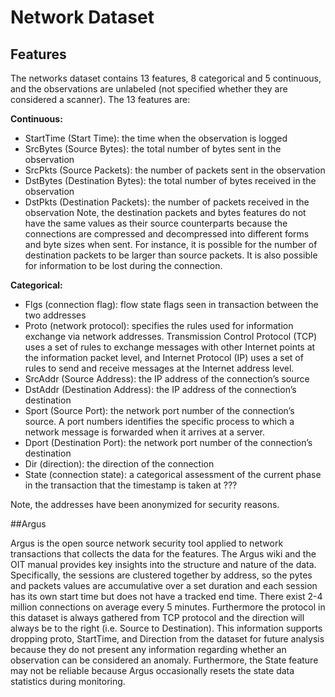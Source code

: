# Network Dataset

## Features
The networks dataset contains 13 features, 8 categorical and 5 continuous, and the observations are unlabeled (not specified whether they are considered a scanner). The 13 features are: 

**Continuous:**

- StartTime (Start Time): the time when the observation is logged
- SrcBytes (Source Bytes): the total number of bytes sent in the observation 
- SrcPkts (Source Packets): the number of packets sent in the observation
- DstBytes (Destination Bytes): the total number of bytes received in the observation
- DstPkts (Destination Packets): the number of packets received in the observation
Note, the destination packets and bytes features do not have the same values as their source counterparts because the connections are compressed and decompressed into different forms and byte sizes when sent. For instance, it is possible for the number of destination packets to be larger than source packets. It is also possible for information to be lost during the connection.

**Categorical:**

- Flgs (connection flag): flow state flags seen in transaction between the two addresses
- Proto (network protocol): specifies the rules used for information exchange via network addresses. Transmission Control Protocol (TCP) uses a set of rules to exchange messages with other Internet points at the information packet level, and Internet Protocol (IP) uses a set of rules to send and receive messages at the Internet address level.
- SrcAddr (Source Address): the IP address of the connection's source 
- DstAddr (Destination Address): the IP address of the connection's destination
- Sport (Source Port): the network port number of the connection's source. A port numbers identifies the specific process to which a network message is forwarded when it arrives at a server. 
- Dport (Destination Port): the network port number of the connection's destination 
- Dir (direction): the direction of the connection 
- State (connection state): a categorical assessment of the current phase in the transaction that the timestamp is taken at ???

Note, the addresses have been anonymized for security reasons.

##Argus

Argus is the open source network security tool applied to network transactions that collects the data for the features. The Argus wiki and the OIT manual provides key insights into the structure and nature of the data. Specifically, the sessions are clustered together by address, so the pytes and packets values are accumulative over a set duration and each session has its own start time but does not have a tracked end time. There exist 2-4 million connections on average every 5 minutes. Furthermore the protocol in this dataset is always gathered from TCP protocol and the direction will always be to the right (i.e. Source to Destination). This information supports dropping proto, StartTime, and Direction from the dataset for future analysis because they do not present any information regarding whether an observation can be considered an anomaly. Furthermore, the State feature may not be reliable because Argus occasionally resets the state data statistics during monitoring.

